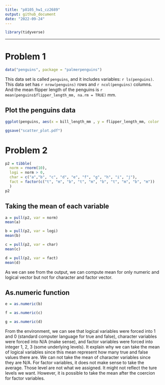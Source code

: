 ```yaml
---
title: "p8105_hw1_cz2689"
output: github_document
date: "2022-09-24"
---
```

```r
library(tidyverse)
```
---

# Problem 1

```r
data("penguins", package = "palmerpenguins")
```

This data set is called `penguins`, and it includes variables: `r ls(penguins)`. This data set has `r nrow(penguins)` rows and `r ncol(penguins)` columns. And the mean flipper length of the penguins is `r mean(penguins$flipper_length_mm, na.rm = TRUE)` mm.


## Plot the penguins data

```r
ggplot(penguins, aes(x = bill_length_mm , y = flipper_length_mm, color = species)) + geom_point()

ggsave("scatter_plot.pdf")
```

# Problem 2

```r
p2 = tibble(
  norm = rnorm(10),
  logi = norm > 0,
  char = c("a","b", "c", "d", "e", "f", "g", "h", "i", "j"),
  fact = factor(c("t", "m", "b", "t", "m", "b", "t", "m", "b", "m"))
  )
p2
```

## Taking the mean of each variable

```r
a = pull(p2, var = norm)
mean(a)

b = pull(p2, var = logi)
mean(b)

c = pull(p2, var = char)
mean(c)

d = pull(p2, var = fact)
mean(d)
```

As we can see from the output, we can compute mean for only numeric and logical vector but not for character and factor vector.

## As.numeric function

```r
e = as.numeric(b)

f = as.numeric(c)

g = as.numeric(d)

```

From the environment, we can see that logical variables were forced into 1 and 0 (standard computer language for true and false), character variables were forced into N/A (make sense), and factor variables were forced into integer 1, 2, 3 (some underlying levels). It explain why we can take the mean of logical variables since this mean represent how many true and false values there are. We can not take the mean of character variables since they are N/A. For factor variables, it does not make sense to take the average. Those level are not what we assigned. It might not reflect the ture levels we want. However, it is possible to take the mean after the coercion for factor variables. 




